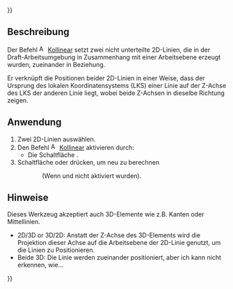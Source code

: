 {{UnfinishedDocu{{#translation:}}}}
<languages/>

{{Docnav/de
|[[Assembly3_ConstraintEqualPointLineDistance/de|Gleicher Punkt-Linie-Abstand]]
|
|[[Assembly3_Workbench/de|Assembly3]]
|IconL=Assembly_ConstraintEqualPointLineDistance.svg
|
|IconC=Assembly3_workbench_icon.svg
}}

{{GuiCommand/de
|Name=Assembly3 ConstraintColinear
|Name/de=Assembly3 Kollinear
|Icon=Assembly_ConstraintColinear.svg
|Workbenches=[[Assembly3_Workbench/de|Assembly3]]
}}

== Beschreibung ==

Der Befehl [[Image:Assembly_ConstraintColinear.svg|16px]] [[Assembly3_ConstraintColinear/de|Kollinear]] setzt zwei nicht unterteilte 2D-Linien, die in der Draft-Arbeitsumgebung in Zusammenhang mit einer Arbeitsebene erzeugt wurden, zueinander in Beziehung.

Er verknüpft die Positionen beider 2D-Linien in einer Weise, dass der Ursprung des lokalen Koordinatensystems (LKS) einer Linie auf der Z-Achse des LKS der anderen Linie liegt, wobei beide Z-Achsen in dieselbe Richtung zeigen.

== Anwendung == 

# Zwei 2D-Linien auswählen.
# Den Befehl [[Image:Assembly_ConstraintColinear.svg|16px]] [[Assembly3_ConstraintColinear/de|Kollinear]] aktivieren durch:
#* Die Schaltfläche {{Button|[[Image:Assembly_ConstraintColinear.svg|16px]] [[Assembly3_ConstraintColinear/de|Kollinear]]}}.
# Schaltfläche {{Button|[[Image:Assembly3_workbench_icon.svg|16px]] [[Assembly3_ResolveConstraints/de|Beziehungen berechnen]]}} oder {{Button|[[Image:Assembly_QuickSolve.svg|16px]] [[Assembly3_QuickSolve/de|Schnelle Berechnung]]}} drücken, um neu zu berechnen 
:: (Wenn {{Button|[[Image:Assembly_AutoRecompute.svg|16px]] [[Assembly3_AutoRecompute/de|Automatische Berechnung]]}} und {{Button|[[Image:Assembly_SmartRecompute.svg|16px]] [[Assembly3_SmartRecompute/de|Smarte Berechnung]]}} nicht aktiviert wurden).

== Hinweise ==

Dieses Werkzeug akzeptiert auch 3D-Elemente wie z.B. Kanten oder Mittellinien. 
* 2D/3D or 3D/2D: Anstatt der Z-Achse des 3D-Elements wird die Projektion dieser Achse auf die Arbeitsebene der 2D-Linie genutzt, um die Linien zu Positionieren.
* Beide 3D: Die Linie werden zueinander positioniert, aber ich kann nicht erkennen, wie...


{{Docnav/de
|[[Assembly3_ConstraintEqualPointLineDistance/de|Gleicher Punkt-Linie-Abstand]]
|
|[[Assembly3_Workbench/de|Assembly3]]
|IconL=Assembly_ConstraintEqualPointLineDistance.svg
|
|IconC=Assembly3_workbench_icon.svg
}}

{{Userdocnavi{{#translation:}}}}